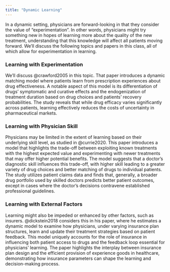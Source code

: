 ```yaml
---
title: "Dynamic Learning"
---
```


In a dynamic setting, physicians are forward-looking in that they consider the value of "experimentation". In other words, physicians might try something new in hopes of learning more about the quality of the new treatment, understanding that this knowledge will affect all patients moving forward. We'll discuss the following topics and papers in this class, all of which allow for experimentation in learning.

### Learning with Experimentation
We'll discuss @crawford2005 in this topic. That paper introduces a dynamic matching model where patients learn from prescription experiences about drug effectiveness. A notable aspect of this model is its differentiation of drugs' symptomatic and curative effects and the endogenization of treatment duration based on drug choices and patients' recovery probabilities. The study reveals that while drug efficacy varies significantly across patients, learning effectively reduces the costs of uncertainty in pharmaceutical markets​.

### Learning with Physician Skill
Physicians may be limited in the extent of learning based on their underlying skill level, as studied in @currie2020. This paper introduces a model that highlights the trade-off between exploiting known treatments with the highest expected value and experimenting with newer treatments that may offer higher potential benefits. The model suggests that a doctor's diagnostic skill influences this trade-off, with higher skill leading to a greater variety of drug choices and better matching of drugs to individual patients. The study utilizes patient claims data and finds that, generally, a broader drug portfolio used by skilled doctors predicts better patient outcomes, except in cases where the doctor's decisions contravene established professional guidelines.

### Learning with External Factors
Learning might also be impeded or enhanced by other factors, such as insurers. @dickstein2018 considers this in his paper, where he estimates a dynamic model to examine how physicians, under varying insurance plan structures, learn and update their treatment strategies based on patient feedback. This model uniquely accounts for the role of insurance in influencing both patient access to drugs and the feedback loop essential for physicians' learning. The paper highlights the interplay between insurance plan design and the efficient provision of experience goods in healthcare, demonstrating how insurance parameters can shape the learning and decision-making process.
